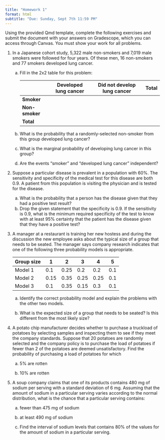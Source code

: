 ```yaml
---
title: "Homework 1"
format: html
subtitle: "Due: Sunday, Sept 7th 11:59 PM"
---
```


Using the provided Qmd template, complete the following exercises and submit the document with your answers on Gradescope, which you can access through Canvas. You must show your work for all problems.

1.  In a Japanese cohort study, 5,322 male non-smokers and 7,019 male smokers were followed for four years. Of these men, 16 non-smokers and 77 smokers developed lung cancer.

    a.  Fill in the 2x2 table for this problem:

        |                | Developed lung cancer | Did not develop lung cancer | Total |
        |----------------|-----------------------|-----------------------------|-------|
        | **Smoker**     |                       |                             |       |
        | **Non-smoker** |                       |                             |       |
        | **Total**      |                       |                             |       |

    b.  What is the probability that a randomly-selected non-smoker from this group developed lung cancer?

    c.  What is the marginal probability of developing lung cancer in this group?

    d.  Are the events "smoker" and "developed lung cancer" independent?

2.  Suppose a particular disease is prevalent in a population with 60%. The sensitivity and specificity of the medical test for this disease are both 0.9. A patient from this population is visiting the physician and is tested for the disease.

    a.  What is the probability that a person has the disease given that they had a positive test result?
    b.  Drop the given statement that the specificity is 0.9. If the sensitivity is 0.9, what is the minimum required specificity of the test to know with at least 95% certainty that the patient has the disease given that they have a positive test?

3.  A manager at a restaurant is training her new hostess and during the
    discussion the new employee asks about the typical size of a group that needs
    to be seated. The manager says company research indicates that one of the
    following three probability models is appropriate.

    | Group size | 1    | 2    | 3    | 4    | 5   |
    |------------|------|------|------|------|-----|
    | Model 1    | 0.1  | 0.25 | 0.2  | 0.2  | 0.1 |
    | Model 2    | 0.15 | 0.35 | 0.25 | 0.25 | 0.1 |
    | Model 3    | 0.1  | 0.35 | 0.15 | 0.3  | 0.1 |

    a.  Identify the correct probability model and explain the problems with the other two models.

    b.  What is the expected size of a group that needs to be seated? Is this different from the most likely size?

4.  A potato chip manufacturer decides whether to purchase a truckload
    of potatoes by selecting samples and inspecting them to see if they meet the
    company standards. Suppose that 20 potatoes are randomly selected and the
    company policy is to purchase the load of potatoes if fewer than 2 of the
    potatoes are deemed unsatisfactory. Find the probability of purchasing a
    load of potatoes for which

    a.  5% are rotten

    b.  10% are rotten

5.  A soup company claims that one of its products contains 480 mg of
    sodium per serving with a standard deviation of 6 mg. Assuming that the
    amount of sodium in a particular serving varies according to the normal
    distribution, what is the chance that a particular serving contains:

    a.  fewer than 475 mg of sodium

    b.  at least 490 mg of sodium

    c.  Find the interval of sodium levels that contains 80% of the values for
        the amount of sodium in a particular serving.
